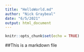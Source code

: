 ```yaml
---
title: "HelloWorld.md"
author: "Nick Graybeal"
date: "6/5/2021"
output: html_document
---
```


```r
knitr::opts_chunk$set(echo = TRUE)
```

##This is a markdown file
